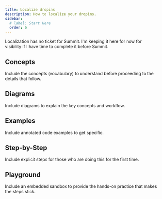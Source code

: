 ```yaml
---
title: Localize dropins
description: How to localize your dropins.
sidebar:
  # label: Start Here
  order: 6
---
```


Localization has no ticket for Summit. I'm keeping it here for now for visibility if I have time to complete it before Summit.

## Concepts

Include the concepts (vocabulary) to understand before proceeding to the details that follow.

## Diagrams

Include diagrams to explain the key concepts and workflow.

## Examples

Include annotated code examples to get specific.

## Step-by-Step

Include explicit steps for those who are doing this for the first time.

## Playground

Include an embedded sandbox to provide the hands-on practice that makes the steps stick.
